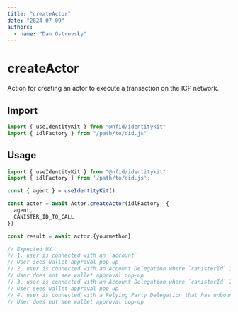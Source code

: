 ```yaml
---
title: "createActor"
date: "2024-07-09"
authors:
  - name: "Dan Ostrovsky"
---
```


# createActor

Action for creating an actor to execute a transaction on the ICP network.

## Import

```typescript
import { useIdentityKit } from "@nfid/identitykit"
import { idlFactory } from "/path/to/did.js"
```

## Usage

```typescript
import { useIdentityKit } from "@nfid/identitykit"
import { idlFactory } from '/path/to/did.js';

const { agent } = useIdentityKit()

const actor = await Actor.createActor(idlFactory, {
  agent,
  CANISTER_ID_TO_CALL
})

const result = await actor.{yourmethod}

// Expected UX
// 1. user is connected with an `account`
// User sees wallet approval pop-up
// 2. user is connected with an Account Delegation where `canisterId` IS listed as a `target`
// User does not see wallet approval pop-up
// 3. user is connected with an Account Delegation where `canisterId` IS NOT listed as a `target`
// User sees wallet approval pop-up
// 4. user is connected with a Relying Party Delegation that has unbounded targets (i.e. II or anonymous NFID Wallet account)
// User does not see wallet approval pop-up
```
